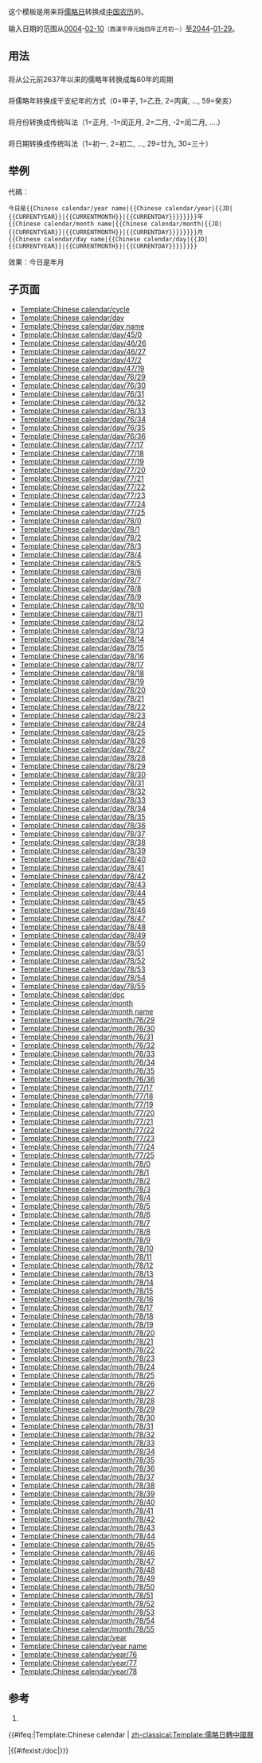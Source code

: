 {{Documentation subpage}}这个模板是用来将[[儒略日]]转换成[[农历|中国农历]]的。

输入日期的范围从[[4年|0004]]-[[2月10日|02-10]]<small>（西漢平帝元始四年正月初一）</small>至[[2044年|2044]]-[[1月29日|01-29]]。
== 用法 ==
=== {{tl|Chinese calendar/cycle}} ===
将从公元前2637年以来的儒略年转换成每60年的周期

=== {{tl|Chinese calendar/year}} ===
将儒略年转换成干支纪年的方式（0=甲子, 1=乙丑, 2=丙寅, ..., 59=癸亥）

=== {{tl|Chinese calendar/month}} ===
将月份转换成传统叫法（1=正月, -1=闰正月, 2=二月, -2=闰二月, ....）

=== {{tl|Chinese calendar/day}} ===
将日期转换成传统叫法（1=初一, 2=初二, ..., 29=廿九, 30=三十）

== 举例 ==
代碼：
 <nowiki>今日是{{Chinese calendar/year name|{{Chinese calendar/year|{{JD|{{CURRENTYEAR}}|{{CURRENTMONTH}}|{{CURRENTDAY}}}}}}}}年{{Chinese calendar/month name|{{Chinese calendar/month|{{JD|{{CURRENTYEAR}}|{{CURRENTMONTH}}|{{CURRENTDAY}}}}}}}}月{{Chinese calendar/day name|{{Chinese calendar/day|{{JD|{{CURRENTYEAR}}|{{CURRENTMONTH}}|{{CURRENTDAY}}}}}}}}</nowiki>

效果：今日是{{Chinese calendar/year name|{{Chinese calendar/year|{{JD|{{CURRENTYEAR}}|{{CURRENTMONTH}}|{{CURRENTDAY}}}}}}}}年{{Chinese calendar/month name|{{Chinese calendar/month|{{JD|{{CURRENTYEAR}}|{{CURRENTMONTH}}|{{CURRENTDAY}}}}}}}}月{{Chinese calendar/day name|{{Chinese calendar/day|{{JD|{{CURRENTYEAR}}|{{CURRENTMONTH}}|{{CURRENTDAY}}}}}}}}
== 子页面 ==
* [[Template:Chinese calendar/cycle]]
* [[Template:Chinese calendar/day]]
* [[Template:Chinese calendar/day name]]
* [[Template:Chinese calendar/day/45/0]]
* [[Template:Chinese calendar/day/46/26]]
* [[Template:Chinese calendar/day/46/27]]
* [[Template:Chinese calendar/day/47/2]]
* [[Template:Chinese calendar/day/47/19]]
* [[Template:Chinese calendar/day/76/29]]
* [[Template:Chinese calendar/day/76/30]]
* [[Template:Chinese calendar/day/76/31]]
* [[Template:Chinese calendar/day/76/32]]
* [[Template:Chinese calendar/day/76/33]]
* [[Template:Chinese calendar/day/76/34]]
* [[Template:Chinese calendar/day/76/35]]
* [[Template:Chinese calendar/day/76/36]]
* [[Template:Chinese calendar/day/77/17]]
* [[Template:Chinese calendar/day/77/18]]
* [[Template:Chinese calendar/day/77/19]]
* [[Template:Chinese calendar/day/77/20]]
* [[Template:Chinese calendar/day/77/21]]
* [[Template:Chinese calendar/day/77/22]]
* [[Template:Chinese calendar/day/77/23]]
* [[Template:Chinese calendar/day/77/24]]
* [[Template:Chinese calendar/day/77/25]]
* [[Template:Chinese calendar/day/78/0]]
* [[Template:Chinese calendar/day/78/1]]
* [[Template:Chinese calendar/day/78/2]]
* [[Template:Chinese calendar/day/78/3]]
* [[Template:Chinese calendar/day/78/4]]
* [[Template:Chinese calendar/day/78/5]]
* [[Template:Chinese calendar/day/78/6]]
* [[Template:Chinese calendar/day/78/7]]
* [[Template:Chinese calendar/day/78/8]]
* [[Template:Chinese calendar/day/78/9]]
* [[Template:Chinese calendar/day/78/10]]
* [[Template:Chinese calendar/day/78/11]]
* [[Template:Chinese calendar/day/78/12]]
* [[Template:Chinese calendar/day/78/13]]
* [[Template:Chinese calendar/day/78/14]]
* [[Template:Chinese calendar/day/78/15]]
* [[Template:Chinese calendar/day/78/16]]
* [[Template:Chinese calendar/day/78/17]]
* [[Template:Chinese calendar/day/78/18]]
* [[Template:Chinese calendar/day/78/19]]
* [[Template:Chinese calendar/day/78/20]]
* [[Template:Chinese calendar/day/78/21]]
* [[Template:Chinese calendar/day/78/22]]
* [[Template:Chinese calendar/day/78/23]]
* [[Template:Chinese calendar/day/78/24]]
* [[Template:Chinese calendar/day/78/25]]
* [[Template:Chinese calendar/day/78/26]]
* [[Template:Chinese calendar/day/78/27]]
* [[Template:Chinese calendar/day/78/28]]
* [[Template:Chinese calendar/day/78/29]]
* [[Template:Chinese calendar/day/78/30]]
* [[Template:Chinese calendar/day/78/31]]
* [[Template:Chinese calendar/day/78/32]]
* [[Template:Chinese calendar/day/78/33]]
* [[Template:Chinese calendar/day/78/34]]
* [[Template:Chinese calendar/day/78/35]]
* [[Template:Chinese calendar/day/78/36]]
* [[Template:Chinese calendar/day/78/37]]
* [[Template:Chinese calendar/day/78/38]]
* [[Template:Chinese calendar/day/78/39]]
* [[Template:Chinese calendar/day/78/40]]
* [[Template:Chinese calendar/day/78/41]]
* [[Template:Chinese calendar/day/78/42]]
* [[Template:Chinese calendar/day/78/43]]
* [[Template:Chinese calendar/day/78/44]]
* [[Template:Chinese calendar/day/78/45]]
* [[Template:Chinese calendar/day/78/46]]
* [[Template:Chinese calendar/day/78/47]]
* [[Template:Chinese calendar/day/78/48]]
* [[Template:Chinese calendar/day/78/49]]
* [[Template:Chinese calendar/day/78/50]]
* [[Template:Chinese calendar/day/78/51]]
* [[Template:Chinese calendar/day/78/52]]
* [[Template:Chinese calendar/day/78/53]]
* [[Template:Chinese calendar/day/78/54]]
* [[Template:Chinese calendar/day/78/55]]
* [[Template:Chinese calendar/doc]]
* [[Template:Chinese calendar/month]]
* [[Template:Chinese calendar/month name]]
* [[Template:Chinese calendar/month/76/29]]
* [[Template:Chinese calendar/month/76/30]]
* [[Template:Chinese calendar/month/76/31]]
* [[Template:Chinese calendar/month/76/32]]
* [[Template:Chinese calendar/month/76/33]]
* [[Template:Chinese calendar/month/76/34]]
* [[Template:Chinese calendar/month/76/35]]
* [[Template:Chinese calendar/month/76/36]]
* [[Template:Chinese calendar/month/77/17]]
* [[Template:Chinese calendar/month/77/18]]
* [[Template:Chinese calendar/month/77/19]]
* [[Template:Chinese calendar/month/77/20]]
* [[Template:Chinese calendar/month/77/21]]
* [[Template:Chinese calendar/month/77/22]]
* [[Template:Chinese calendar/month/77/23]]
* [[Template:Chinese calendar/month/77/24]]
* [[Template:Chinese calendar/month/77/25]]
* [[Template:Chinese calendar/month/78/0]]
* [[Template:Chinese calendar/month/78/1]]
* [[Template:Chinese calendar/month/78/2]]
* [[Template:Chinese calendar/month/78/3]]
* [[Template:Chinese calendar/month/78/4]]
* [[Template:Chinese calendar/month/78/5]]
* [[Template:Chinese calendar/month/78/6]]
* [[Template:Chinese calendar/month/78/7]]
* [[Template:Chinese calendar/month/78/8]]
* [[Template:Chinese calendar/month/78/9]]
* [[Template:Chinese calendar/month/78/10]]
* [[Template:Chinese calendar/month/78/11]]
* [[Template:Chinese calendar/month/78/12]]
* [[Template:Chinese calendar/month/78/13]]
* [[Template:Chinese calendar/month/78/14]]
* [[Template:Chinese calendar/month/78/15]]
* [[Template:Chinese calendar/month/78/16]]
* [[Template:Chinese calendar/month/78/17]]
* [[Template:Chinese calendar/month/78/18]]
* [[Template:Chinese calendar/month/78/19]]
* [[Template:Chinese calendar/month/78/20]]
* [[Template:Chinese calendar/month/78/21]]
* [[Template:Chinese calendar/month/78/22]]
* [[Template:Chinese calendar/month/78/23]]
* [[Template:Chinese calendar/month/78/24]]
* [[Template:Chinese calendar/month/78/25]]
* [[Template:Chinese calendar/month/78/26]]
* [[Template:Chinese calendar/month/78/27]]
* [[Template:Chinese calendar/month/78/28]]
* [[Template:Chinese calendar/month/78/29]]
* [[Template:Chinese calendar/month/78/30]]
* [[Template:Chinese calendar/month/78/31]]
* [[Template:Chinese calendar/month/78/32]]
* [[Template:Chinese calendar/month/78/33]]
* [[Template:Chinese calendar/month/78/34]]
* [[Template:Chinese calendar/month/78/35]]
* [[Template:Chinese calendar/month/78/36]]
* [[Template:Chinese calendar/month/78/37]]
* [[Template:Chinese calendar/month/78/38]]
* [[Template:Chinese calendar/month/78/39]]
* [[Template:Chinese calendar/month/78/40]]
* [[Template:Chinese calendar/month/78/41]]
* [[Template:Chinese calendar/month/78/42]]
* [[Template:Chinese calendar/month/78/43]]
* [[Template:Chinese calendar/month/78/44]]
* [[Template:Chinese calendar/month/78/45]]
* [[Template:Chinese calendar/month/78/46]]
* [[Template:Chinese calendar/month/78/47]]
* [[Template:Chinese calendar/month/78/48]]
* [[Template:Chinese calendar/month/78/49]]
* [[Template:Chinese calendar/month/78/50]]
* [[Template:Chinese calendar/month/78/51]]
* [[Template:Chinese calendar/month/78/52]]
* [[Template:Chinese calendar/month/78/53]]
* [[Template:Chinese calendar/month/78/54]]
* [[Template:Chinese calendar/month/78/55]]
* [[Template:Chinese calendar/year]]
* [[Template:Chinese calendar/year name]]
* [[Template:Chinese calendar/year/76]]
* [[Template:Chinese calendar/year/77]]
* [[Template:Chinese calendar/year/78]]

== 参考 ==
<div class="references-small">
#{{中西曆轉換}}
<references />
</div><includeonly>{{#ifeq:{{SUBJECTPAGENAME}}|Template:Chinese calendar
|<!-- 本行下加入模板的分類 -->
[[Category:农历模板|{{PAGENAME}}]]
<!-- 本行下加入模板的跨語言鏈接 -->
[[zh-classical:Template:儒略日轉中國曆]]

|{{#ifexist:{{SUBJECTPAGENAME}}/doc|{{{{SUBJECTPAGENAME}}/doc}}}}}}
</includeonly>